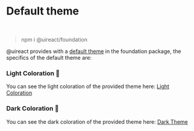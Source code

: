 
# Default theme

<br />

> npm i @uireact/foundation

@uireact provides with a [default theme](https://github.com/inavac182/uireact/blob/main/packages/foundation/src/themes/default-theme.ts) in the foundation package,
the specifics of the default theme are:

### Light Coloration 🤍

You can see the light coloration of the provided theme here: [Light Coloration](https://github.com/inavac182/uireact/blob/main/packages/foundation/src/themes/default-colors/light.ts)

<ThemeTokens colors={DefaultTheme.light} />

### Dark Coloration 🖤

You can see the dark coloration of the provided theme here: [Dark Theme](https://github.com/inavac182/uireact/blob/main/packages/foundation/src/themes/default-colors/dark.ts)

<ThemeTokens colors={DefaultTheme.dark} />
